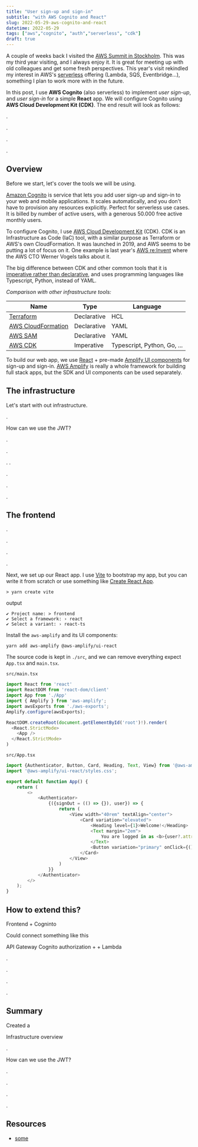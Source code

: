 ```yaml
---
title: "User sign-up and sign-in"
subtitle: "with AWS Cognito and React"
slug: 2022-05-29-aws-cognito-and-react
datetime: 2022-05-29
tags: ["aws","cognito", "auth","serverless", "cdk"]
draft: true
---
```


A couple of weeks back I visited the [AWS Summit in Stockholm](https://aws.amazon.com/events/summits/stockholm/). This
was my third year visiting, and I always enjoy it. It is great for meeting up with old colleagues and get some fresh perspectives. This year's visit rekindled my interest in AWS's [serverless](https://en.wikipedia.org/wiki/Serverless_computing) offering (Lambda, SQS, Eventbridge...), something I plan to work more with in the future.

In this post, I use **AWS Cognito** (also serverless) to implement _user sign-up_, and _user sign-in_ for a simple **React** app. We will configure Cognito using **AWS Cloud Development Kit (CDK)**. The end result will look as follows:



.

.


.

.




## Overview
Before we start, let's cover the tools we will be using.

[Amazon Cognito](https://aws.amazon.com/cognito/) is service that lets you add user sign-up and sign-in to
your web and mobile applications. It scales automatically, and you don't have to provision any resources explicitly.
Perfect for serverless use cases. It is billed by number of active users, with a generous 50.000 free active monthly
users.

To configure Cognito, I use [AWS Cloud Development Kit](https://aws.amazon.com/cdk/) (CDK). CDK is an Infrastructure as Code (IaC) tool, with a
similar purpose as Terraform or AWS's own CloudFormation. It was launched in 2019, and AWS seems to be putting a lot of focus on it. One example is last year's [AWS re:Invent](https://youtu.be/8_Xs8Ik0h1w?t=4529) where the AWS CTO Werner Vogels talks about it.

<Sidenote title="Sidenote" >

The big difference between CDK and other common tools that it is [imperative rather than declarative](https://dev.to/ruizb/declarative-vs-imperative-4a7l), and uses programming languages like Typescript, Python, instead of YAML.

_Comparison with other infrastructure tools:_
</Sidenote>

| Name                                                                           | Type        | Language                    |
|--------------------------------------------------------------------------------|-------------|-----------------------------|
| [Terraform](https://www.terraform.io/)                                         | Declarative | HCL                         |
| [AWS CloudFormation](https://aws.amazon.com/cloudformation/)                   | Declarative | YAML                        |
| [AWS SAM](https://docs.aws.amazon.com/serverless-application-model/index.html) | Declarative | YAML                        |
| [AWS CDK](https://aws.amazon.com/cdk/)                                         | Imperative  | Typescript, Python, Go, ... |



To build our web app, we use [React](https://reactjs.org/) + pre-made [Amplify UI components](https://ui.docs.amplify.aws/) for sign-up and sign-in. [AWS Amplify](https://aws.amazon.com/amplify/) is really a whole framework for building full stack apps, but the SDK and UI components can be used separately.



## The infrastructure

Let's start with out infrastructure.


.

How can we use  the JWT?

.

.


.
.

.

.


.

## The frontend

.

.

.


.

Next, we set up our React app. I use [Vite](https://vitejs.dev/guide/) to bootstrap my app, but you can write it from scratch or use something like [Create React App](https://create-react-app.dev/).

```
> yarn create vite
```
output
```
✔ Project name: > frontend
✔ Select a framework: › react
✔ Select a variant: › react-ts
```

Install the `aws-amplify` and its UI components:
```
yarn add aws-amplify @aws-amplify/ui-react
```

The source code is kept in `./src`, and we can remove everything expect `App.tsx` and `main.tsx`.

`src/main.tsx`
```typescript jsx
import React from 'react'
import ReactDOM from 'react-dom/client'
import App from './App'
import { Amplify } from 'aws-amplify';
import awsExports from './aws-exports';
Amplify.configure(awsExports);

ReactDOM.createRoot(document.getElementById('root')!).render(
  <React.StrictMode>
    <App />
  </React.StrictMode>
)

```
`src/App.tsx`
```typescript jsx
import {Authenticator, Button, Card, Heading, Text, View} from '@aws-amplify/ui-react';
import '@aws-amplify/ui-react/styles.css';

export default function App() {
    return (
        <>
            <Authenticator>
                {({signOut = (() => {}), user}) => {
                    return (
                        <View width="40rem" textAlign="center">
                            <Card variation="elevated">
                                <Heading level={1}>Welcome!</Heading>
                                <Text margin="2em">
                                    You are logged in as <b>{user?.attributes?.email}</b>
                                </Text>
                                <Button variation="primary" onClick={() => signOut()}>Log out now!</Button>
                            </Card>
                        </View>
                    )
                }}
            </Authenticator>
        </>
    );
}

```

## How to extend this?

Frontend + Cogninto

Could connect something like this

API Gateway Cognito authorization +   + Lambda


.

.


.

.



## Summary

Created a

Infrastructure overview



.

How can we use  the JWT?

.

.


.

.





## Resources

* [some](https://resource.html)

